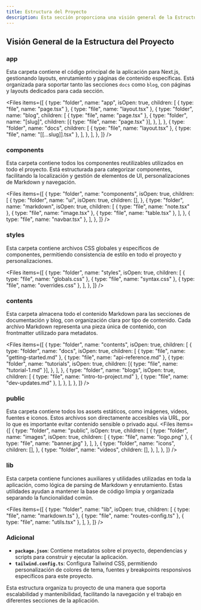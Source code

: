 ```yaml
---
title: Estructura del Proyecto
description: Esta sección proporciona una visión general de la Estructura del Proyecto.
---
```


## Visión General de la Estructura del Proyecto

### app

Esta carpeta contiene el código principal de la aplicación para Next.js, gestionando layouts, enrutamiento y páginas de contenido específicas. Está organizada para soportar tanto las secciones `docs` como `blog`, con páginas y layouts dedicados para cada sección.

<Files
  items={[
    {
      type: "folder",
      name: "app",
      isOpen: true,
      children: [
        { type: "file", name: "page.tsx" },
        { type: "file", name: "layout.tsx" },
        {
          type: "folder",
          name: "blog",
          children: [
            { type: "file", name: "page.tsx" },
            {
              type: "folder",
              name: "[slug]",
              children: [{ type: "file", name: "page.tsx" }],
            },
          ],
        },
        {
          type: "folder",
          name: "docs",
          children: [
            { type: "file", name: "layout.tsx" },
            { type: "file", name: "[[...slug]].tsx" },
          ],
        },
      ],
    },
  ]}
/>

### components

Esta carpeta contiene todos los componentes reutilizables utilizados en todo el proyecto. Está estructurada para categorizar componentes, facilitando la localización y gestión de elementos de UI, personalizaciones de Markdown y navegación.

<Files
  items={[
    {
      type: "folder",
      name: "components",
      isOpen: true,
      children: [
        {
          type: "folder",
          name: "ui",
          isOpen: true,
          children: [],
        },
        {
          type: "folder",
          name: "markdown",
          isOpen: true,
          children: [
            { type: "file", name: "note.tsx" },
            { type: "file", name: "image.tsx" },
            { type: "file", name: "table.tsx" },
          ],
        },
        { type: "file", name: "navbar.tsx" },
      ],
    },
  ]}
/>


### styles

Esta carpeta contiene archivos CSS globales y específicos de componentes, permitiendo consistencia de estilo en todo el proyecto y personalizaciones.

<Files
  items={[
    {
      type: "folder",
      name: "styles",
      isOpen: true,
      children: [
        { type: "file", name: "globals.css" },
        { type: "file", name: "syntax.css" },
        { type: "file", name: "overrides.css" },
      ],
    },
  ]}
/>


### contents

Esta carpeta almacena todo el contenido Markdown para las secciones de documentación y blog, con organización clara por tipo de contenido. Cada archivo Markdown representa una pieza única de contenido, con frontmatter utilizado para metadatos.

<Files
  items={[
    {
      type: "folder",
      name: "contents",
      isOpen: true,
      children: [
        {
          type: "folder",
          name: "docs",
          isOpen: true,
          children: [
            { type: "file", name: "getting-started.md" },
            { type: "file", name: "api-reference.md" },
            {
              type: "folder",
              name: "tutorials",
              isOpen: true,
              children: [{ type: "file", name: "tutorial-1.md" }],
            },
          ],
        },
        {
          type: "folder",
          name: "blogs",
          isOpen: true,
          children: [
            { type: "file", name: "intro-to-project.md" },
            { type: "file", name: "dev-updates.md" },
          ],
        },
      ],
    },
  ]}
/>


### public

Esta carpeta contiene todos los assets estáticos, como imágenes, videos, fuentes e iconos. Estos archivos son directamente accesibles vía URL, por lo que es importante evitar contenido sensible o privado aquí.
<Files
  items={[
    {
      type: "folder",
      name: "public",
      isOpen: true,
      children: [
        {
          type: "folder",
          name: "images",
          isOpen: true,
          children: [
            { type: "file", name: "logo.png" },
            { type: "file", name: "banner.jpg" },
          ],
        },
        {
          type: "folder",
          name: "icons",
          children: [],
        },
        {
          type: "folder",
          name: "videos",
          children: [],
        },
      ],
    },
  ]}
/>


### lib

Esta carpeta contiene funciones auxiliares y utilidades utilizadas en toda la aplicación, como lógica de parsing de Markdown y enrutamiento. Estas utilidades ayudan a mantener la base de código limpia y organizada separando la funcionalidad común.

<Files
  items={[
    {
      type: "folder",
      name: "lib",
      isOpen: true,
      children: [
        { type: "file", name: "markdown.ts" },
        { type: "file", name: "routes-config.ts" },
        { type: "file", name: "utils.tsx" },
      ],
    },
  ]}
/>

### Adicional

- **`package.json`**: Contiene metadatos sobre el proyecto, dependencias y scripts para construir y ejecutar la aplicación.
- **`tailwind.config.ts`**: Configura Tailwind CSS, permitiendo personalización de colores de tema, fuentes y breakpoints responsivos específicos para este proyecto.

Esta estructura organiza tu proyecto de una manera que soporta escalabilidad y mantenibilidad, facilitando la navegación y el trabajo en diferentes secciones de la aplicación.
